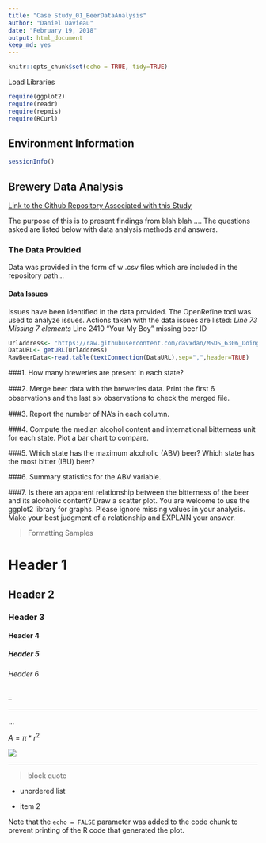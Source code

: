 ```yaml
---
title: "Case Study_01_BeerDataAnalysis"
author: "Daniel Davieau"
date: "February 19, 2018"
output: html_document
keep_md: yes
---
```


```r
knitr::opts_chunk$set(echo = TRUE, tidy=TRUE)
```
Load Libraries
```r
require(ggplot2)
require(readr)
require(repmis)
require(RCurl)
```
## Environment Information
```r
sessionInfo()
```
## Brewery Data Analysis

[Link to the Github Repository Associated with this Study](https://github.com/davxdan/MSDS_6306_DoingDataScience_Case-Study_01)

The purpose of this is to present findings from blah blah ....
The questions asked are listed below with data analysis methods and answers.  

### The Data Provided
Data was provided in the form of w .csv files which are included in the repository path...

#### Data Issues
Issues have been identified in the data provided. The OpenRefine tool was used to analyze issues. Actions taken with the data issues are listed:
*Line 73 Missing 7 elements
*Line 2410 "Your My Boy" missing beer ID

```r
UrlAddress<- "https://raw.githubusercontent.com/davxdan/MSDS_6306_DoingDataScience_Case-Study_01/master/Input/RawDataFiles/Beers.csv"
DataURL<- getURL(UrlAddress)
RawBeerData<-read.table(textConnection(DataURL),sep=",",header=TRUE)
```

###1. How many breweries are present in each state?

###2. Merge beer data with the breweries data. Print the ﬁrst 6 observations and the last six observations to check the merged ﬁle.

###3. Report the number of NA’s in each column.

###4. Compute the median alcohol content and international bitterness unit for each state. Plot a bar chart to compare.

###5. Which state has the maximum alcoholic (ABV) beer? Which state has the most bitter (IBU) beer?

###6. Summary statistics for the ABV variable.

###7. Is there an apparent relationship between the bitterness of the beer and its alcoholic content? Draw a scatter plot. You are welcome to use the ggplot2 library for graphs. Please ignore missing values in your analysis. Make your best judgment of a relationship and EXPLAIN your answer.









>Formatting Samples  

# Header 1   
## Header 2   
### Header 3   
#### Header 4   
##### Header 5   
###### Header 6  

--  

---  

...  

$A = \pi*r^{2}$  

![](SampleImage.png)  

***  

> block quote  

* unordered list  

* item 2  

Note that the `echo = FALSE` parameter was added to the code chunk to prevent printing of the R code that generated the plot.
